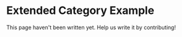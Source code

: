 # Extended Category Example


<Callout type="info" emoji="ℹ️">
  This page haven't been written yet. Help us write it by contributing!
</Callout>
